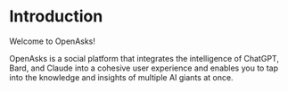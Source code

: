 # Introduction

Welcome to OpenAsks!

OpenAsks is a social platform that integrates the intelligence of ChatGPT, Bard, and Claude into a cohesive user experience and enables you to tap into the knowledge and insights of multiple AI giants at once.

